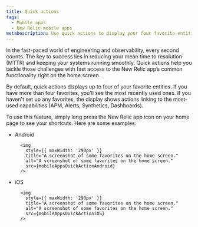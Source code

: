 ```yaml
---
title: Quick actions 
tags:
  - Mobile apps
  - New Relic mobile apps
metaDescription: Use quick actions to display your four favorite entities. 
---
```







In the fast-paced world of engineering and observability, every second counts. The key to success lies in reducing your mean time to resolution (MTTR) and keeping your systems running smoothly. Quick actions help you tackle those challenges with fast access to the New Relic app’s common functionality right on the home screen.

By default, quick actions displays up to four of your favorite entities. If you have more than four favorites, you’ll see the most recently used ones. If you haven't set up any favorites, the display shows actions linking to the most-used capabilities (APM, Alerts, Synthetics, Dashboards). 

To use this feature, simply long press the New Relic app icon on your home page to see your shortcuts. Here are some examples:

* Android

        <img
          style={{ maxWidth: '290px' }}
          title="A screenshot of some favorites on the home screen."
          alt="A screenshot of some favorites on the home screen."
          src={mobileAppsQuickActionAndroid}
        />

* iOS

        <img
          style={{ maxWidth: '290px' }}
          title="A screenshot of some favorites on the home screen."
          alt="A screenshot of some favorites on the home screen."
          src={mobileAppsQuickActioniOS}
        />


